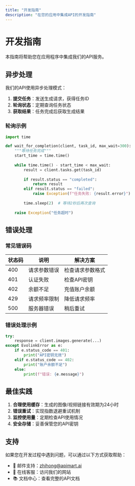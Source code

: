 ```yaml
---
title: "开发指南"
description: "在您的应用中集成API的开发指南"
---
```


# 开发指南

本指南将帮助您在应用程序中集成我们的API服务。

## 异步处理

我们的API使用异步处理模式：

1. **提交任务**：发送生成请求，获得任务ID
2. **轮询状态**：定期查询任务状态
3. **获取结果**：任务完成后获取生成结果

### 轮询示例

```python
import time

def wait_for_completion(client, task_id, max_wait=300):
    """等待任务完成"""
    start_time = time.time()
    
    while time.time() - start_time < max_wait:
        result = client.tasks.get(task_id)
        
        if result.status == "completed":
            return result
        elif result.status == "failed":
            raise Exception(f"任务失败: {result.error}")
        
        time.sleep(2)  # 等待2秒后再次查询
    
    raise Exception("任务超时")
```

## 错误处理

### 常见错误码

| 状态码 | 说明 | 解决方案 |
|--------|------|----------|
| 400 | 请求参数错误 | 检查请求参数格式 |
| 401 | 认证失败 | 检查API密钥 |
| 402 | 余额不足 | 充值账户余额 |
| 429 | 请求频率限制 | 降低请求频率 |
| 500 | 服务器错误 | 稍后重试 |

### 错误处理示例

```python
try:
    response = client.images.generate(...)
except EvolinkError as e:
    if e.status_code == 401:
        print("API密钥无效")
    elif e.status_code == 402:
        print("账户余额不足")
    else:
        print(f"错误: {e.message}")
```

## 最佳实践

1. **合理使用缓存**：生成的图像/视频链接有效期为24小时
2. **错误重试**：实现指数退避重试机制
3. **监控使用量**：定期检查API使用情况
4. **安全存储**：妥善保管您的API密钥

## 支持

如果您在开发过程中遇到问题，可以通过以下方式获取帮助：

- 📧 邮件支持：zhihong@apimart.ai
- 💬 在线客服：访问我们的网站
- 📚 文档中心：查看完整的API文档
